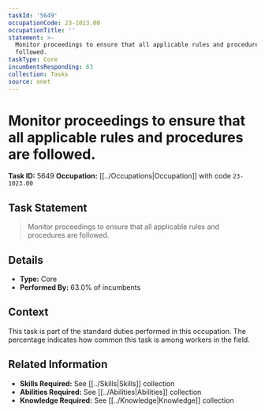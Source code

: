 ```yaml
---
taskId: '5649'
occupationCode: 23-1023.00
occupationTitle: ''
statement: >-
  Monitor proceedings to ensure that all applicable rules and procedures are
  followed.
taskType: Core
incumbentsResponding: 63
collection: Tasks
source: onet
---
```

# Monitor proceedings to ensure that all applicable rules and procedures are followed.

**Task ID:** 5649
**Occupation:** [[../Occupations|Occupation]] with code `23-1023.00`

## Task Statement

> Monitor proceedings to ensure that all applicable rules and procedures are followed.

## Details

- **Type:** Core
- **Performed By:** 63.0% of incumbents

## Context

This task is part of the standard duties performed in this occupation. The percentage indicates how common this task is among workers in the field.

## Related Information

- **Skills Required:** See [[../Skills|Skills]] collection
- **Abilities Required:** See [[../Abilities|Abilities]] collection
- **Knowledge Required:** See [[../Knowledge|Knowledge]] collection
